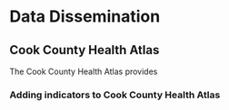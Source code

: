# Data Dissemination


## Cook County Health Atlas
The Cook County Health Atlas provides

### Adding indicators to Cook County Health Atlas
 
